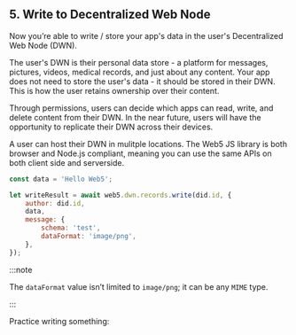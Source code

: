 ## 5. Write to Decentralized Web Node

Now you’re able to write / store your app's data in the user's Decentralized Web Node (DWN).

The user's DWN is their personal data store - a platform for messages, pictures, videos, medical records, and just about any content. Your app does not need to store the user's data - it should be stored in their DWN. This is how the user retains ownership over their content. 

Through permissions, users can decide which apps can read, write, and delete content from their DWN. In the near future, users will have the opportunity to replicate their DWN across their devices.

A user can host their DWN in mulitple locations. The Web5 JS library is both browser and Node.js compliant, meaning you can use the same APIs on both client side and serverside. 

```js
const data = 'Hello Web5';

let writeResult = await web5.dwn.records.write(did.id, {
    author: did.id,
    data,
    message: {
        schema: 'test',
        dataFormat: 'image/png',
    },
});
```

:::note

The `dataFormat` value isn’t limited to `image/png`; it can be any `MIME` type.

:::

Practice writing something:
